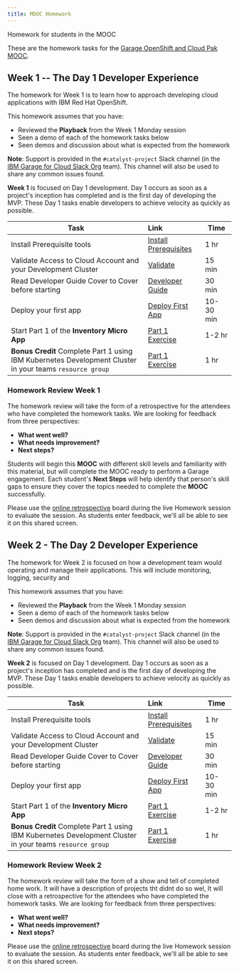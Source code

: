 ```yaml
---
title: MOOC Homework
---
```


<PageDescription>

Homework for students in the MOOC

</PageDescription>

These are the homework tasks for the [Garage OpenShift and Cloud Pak MOOC](https://www.onlinedigitallearning.com/course/view.php?id=5631).

## Week 1 -- The Day 1 Developer Experience

The homework for Week 1 is to learn how to approach developing cloud applications with IBM Red Hat OpenShift.

This homework assumes that you have:
 - Reviewed the **Playback** from the Week 1 Monday session
 - Seen a demo of each of the homework tasks below
 - Seen demos and discussion about what is expected from the homework

<InlineNotification>

**Note**: Support is provided in the `#catalyst-project` Slack channel (in the [IBM Garage for Cloud Slack Org](http://ibm-garage.slack.com) team).
This channel will also be used to share any common issues found.

</InlineNotification>

**Week 1** is focused on Day 1 development. Day 1 occurs as soon as a project's inception has completed and is the first day of developing the MVP. These Day 1 tasks enable developers to achieve velocity as quickly as possible. 

| Task                | Link        | Time |
| -----------------   |:----------- |------|
| Install Prerequisite tools | [Install Prerequisites](/getting-started/prereqs) | 1 hr |
| Validate Access to Cloud Account and your Development Cluster | [Validate](/homework/teams) | 15 min |
| Read Developer Guide Cover to Cover before starting | [Developer Guide](/overview) | 30 min |
| Deploy your first app | [Deploy First App](/getting-started/deploy-app) | 10-30 min |
| Start Part 1 of the **Inventory Micro App** | [Part 1 Exercise](/practical/inventory-part1) | 1-2 hr |
| **Bonus Credit** Complete Part 1 using IBM Kubernetes Development Cluster in your teams `resource group` | [Part 1 Exercise](/practical/inventory-part1w) | 1 hr |

### Homework Review Week 1

The homework review will take the form of a retrospective for the attendees who have completed the homework tasks. We are looking for feedback from three perspectives:

- **What went well?**
- **What needs improvement?**
- **Next steps?**

Students will begin this **MOOC** with different skill levels and familiarity with this material, but will complete the MOOC ready to perform a Garage engagement. Each student's **Next Steps** will help identify that person's skill gaps to ensure they cover the topics needed to complete the **MOOC** successfully.

Please use the [online retrospective](https://reetro-io.herokuapp.com/board/5dc4fca0074a5400170d9c93/5dc4fca0074a5400170d9c95) board during the live Homework session to evaluate the session. As students enter feedback, we'll all be able to see it on this shared screen.

## Week 2 - The Day 2 Developer Experience

The homework for Week 2 is focused on how a development team would operating and manage their applications. This will include monitoring, logging, security and

This homework assumes that you have:
 - Reviewed the **Playback** from the Week 1 Monday session
 - Seen a demo of each of the homework tasks below
 - Seen demos and discussion about what is expected from the homework

<InlineNotification>

**Note**: Support is provided in the `#catalyst-project` Slack channel (in the [IBM Garage for Cloud Slack Org](http://ibm-garage.slack.com) team).
This channel will also be used to share any common issues found.

</InlineNotification>

**Week 2** is focused on Day 1 development. Day 1 occurs as soon as a project's inception has completed and is the first day of developing the MVP. These Day 1 tasks enable developers to achieve velocity as quickly as possible.

| Task                | Link        | Time |
| -----------------  |:----------- |------|
| Install Prerequisite tools | [Install Prerequisites](/getting-started/prereqs) | 1 hr |
| Validate Access to Cloud Account and your Development Cluster | [Validate](/homework/teams) | 15 min |
| Read Developer Guide Cover to Cover before starting | [Developer Guide](/overview) | 30 min |
| Deploy your first app | [Deploy First App](/getting-started/deploy-app) | 10-30 min |
| Start Part 1 of the **Inventory Micro App** | [Part 1 Exercise](/practical/inventory-part1) | 1-2 hr |
| **Bonus Credit** Complete Part 1 using IBM Kubernetes Development Cluster in your teams `resource group` | [Part 1 Exercise](/practical/inventory-part1w) | 1 hr |

### Homework Review Week 2

The homework review will take the form of a show and tell of completed home work. It will have a description of projects tht didnt do so wel, It will close with a  retrospective for the attendees who have completed the homework tasks. We are looking for feedback from three perspectives:

- **What went well?**
- **What needs improvement?**
- **Next steps?**

Please use the [online retrospective](https://reetro-io.herokuapp.com/board/5dc4fca0074a5400170d9c93/5dc4fca0074a5400170d9c95) board during the live Homework session to evaluate the session. As students enter feedback, we'll all be able to see it on this shared screen.

